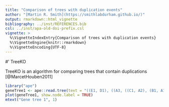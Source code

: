 ```yaml
---
title: "Comparison of trees with duplication events"
author: "[Martin R. Smith](https://smithlabdurham.github.io/)"
output: rmarkdown::html_vignette
bibliography: ../inst/REFERENCES.bib
csl: ../inst/apa-old-doi-prefix.csl
vignette: >
  %\VignetteIndexEntry{Comparison of trees with duplication events}
  %\VignetteEngine{knitr::rmarkdown}
  %\VignetteEncoding{UTF-8}
---
```


#' TreeKO

TreeKO is an algorithm for comparing trees that contain duplications
[@MarcetHouben2011]

```r
library("ape")
geneTree1 <- ape::read.tree(text = "((E1, D1), ((A3, ((C1, A2), (B1, A1))D2)D1));")
plot(geneTree1, show.node.label = TRUE)
mtext("Gene tree 1", 1)
```

